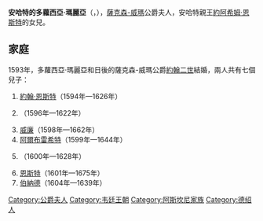 {{Multiple issues|
{{Expand language|1=en|time=2021-02-08T15:12:15+00:00}}
{{Unreferenced|time=2021-02-08T15:12:15+00:00}}
}}
{{Infobox noble
| name        = 安哈特的多蘿西亞·瑪麗亞
| title       = 薩克森-威瑪公爵夫人
| image       = DorotheaMariavonSachsen-Weimar.jpg
| image_size  = 200px
| birth_date  = {{birth date|1574|7|2|df=y}}
| birth_place = [[德紹|德紹]]
| death_date  = {{death date and age|1617|7|18|1570|5|22|df=y}}
| death_place = [[魏瑪|魏瑪]]
| noble family= [[阿斯坎尼家族|阿斯坎尼家族]]
| father      = [[約阿希姆·恩斯特_(安哈特)|約阿希姆·恩斯特]]
| mother      = [[符騰堡的艾蕾諾爾|符騰堡的艾蕾諾爾]]
}}
'''安哈特的多蘿西亞·瑪麗亞'''（{{lang-de|Dorothea Maria von Anhalt}}，{{bd|1574年|7月2日|1617年|7月18日}}），[[薩克森-威瑪|薩克森-威瑪]]公爵夫人，安哈特親王[[約阿希姆·恩斯特_(安哈特)|約阿希姆·恩斯特]]的女兒。

== 家庭 ==
1593年，多蘿西亞·瑪麗亞和日後的薩克森-威瑪公爵[[約翰二世_(薩克森-威瑪)|約翰二世]]結婚，兩人共有七個兒子：
# [[約翰·恩斯特一世|約翰·恩斯特]]（1594年—1626年）
# {{le|薩克森-威瑪的腓特烈|Duke Frederick of Saxe-Weimar|腓特烈}}（1596年—1622年）
# [[威廉_(薩克森-威瑪公爵)|威廉]]（1598年—1662年）
# [[阿爾布雷希特_(薩克森-艾森納赫公爵)|阿爾布雷希特]]（1599年—1644年）
# {{le|約翰·腓特烈 (薩克森-威瑪)|John Frederick, Duke of Saxe-Weimar|約翰·腓特烈}}（1600年—1628年）
# [[恩斯特一世_(薩克森-哥達)|恩斯特]]（1601年—1675年）
# [[伯纳德·冯·萨克森-魏玛|伯納德]]（1604年—1639年）

[[Category:公爵夫人|Category:公爵夫人]]
[[Category:韦廷王朝|Category:韦廷王朝]]
[[Category:阿斯坎尼家族|Category:阿斯坎尼家族]]
[[Category:德绍人|Category:德绍人]]